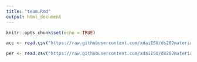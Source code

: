 ```yaml
---
title: "team.Rmd"
output: html_document
---
```


```r
knitr::opts_chunk$set(echo = TRUE)
```

```r

acc <- read.csv("https://raw.githubusercontent.com/xdaiISU/ds202materials/master/hwlabs/fars2017/accident.csv", stringsAsFactors = FALSE)

per <- read.csv("https://raw.githubusercontent.com/xdaiISU/ds202materials/master/hwlabs/fars2017/person.csv", stringsAsFactors = FALSE)

```